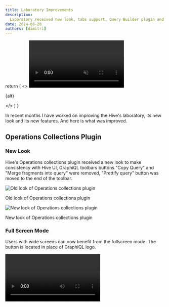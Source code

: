 ```yaml
---
title: Laboratory Improvements
description:
  Laboratory received new look, tabs support, Query Builder plugin and uses GraphiQL v4 alpha.
date: 2024-08-20
authors: [dimitri]
---
```



  return (
    <>
      <video autoPlay="autoplay" loop muted playsInline>
        <source src={src} type="video/mp4" />
        Your browser does not support the video tag.
      </video>
      <p className="text-center text-sm italic">{alt}</p>
    </>
  )
}

In recent months I have worked on improving the Hive's laboratory, its new look and its new
features. And here is what was improved.

## Operations Collections Plugin

### New Look

Hive's Operations collections plugin received a new look to make consistency with Hive UI, GraphiQL
toolbars buttons "Copy Query" and "Merge fragments into query" were removed, "Prettify query" button
was moved to the end of the toolbar.

![Old look of Operations collections plugin](./operations-collections-plugin-old.png)

<p className="text-center text-sm italic">Old look of Operations collections plugin</p>

![New look of Operations collections plugin](./operations-collections-plugin-new.png)

<p className="text-center text-sm italic">New look of Operations collections plugin</p>

### Full Screen Mode

Users with wide screens can now benefit from the fullscreen mode. The button is located in place of
GraphiQL logo.

<Video src={fullScreenMode} alt="Full screen mode demo" />

### Tabs Support

Laboratory now supports multiple tabs, you can open multiple tabs with different queries and switch
between them as in regular GraphiQL. There is no longer requirement to mandatory save the query in
one of the collections, you can have a draft query which will be stored in local storage.

<Video src={newTabs} alt="Tabs demo" />

The differences Hive's tabs from regular GraphiQL tabs is better look, I inspired by UX and UI of
Google Chrome tabs, and we loved new look so much, so we decided
[to change them in next major of GraphiQL as well](https://github.com/graphql/graphiql/pull/3644).

Also,
[tabs will be shown even if there is only a single tab](https://github.com/graphql/graphiql/pull/3713)
as per Chrome tabs UX.

And for comparison, below is how GraphiQL tabs look like now:

<Video src={oldTabs} alt="GraphiQL tabs demo" />

## Query Builder

## GraphiQL v4 Alpha
